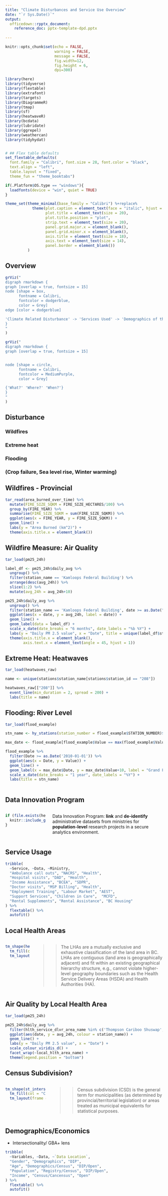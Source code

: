 ```yaml
---
title: "Climate Disturbances and Service Use Overview"
date: "`r Sys.Date()`"
output: 
  officedown::rpptx_document:
    reference_doc: pptx-template-dpd.pptx
    
---
```



```r
knitr::opts_chunk$set(echo = FALSE,
                      warning = FALSE,
                      message = FALSE, 
                      fig.width=12, 
                      fig.height = 6, 
                      dpi=300)

library(here)
library(tidyverse)
library(flextable)
library(extrafont)
library(targets)
library(DiagrammeR)
library(tmap)
library(sf)
library(heatwaveR)
library(bcdata)
library(lubridate)
library(ggrepel)
library(weathercan)
library(tidyhydat)


# ## Flex table defaults
set_flextable_defaults(
  font.family = "Calibri", font.size = 28, font.color = "black",
  text.align = "left",
  table.layout = "fixed",
  theme_fun = "theme_booktabs")

if(.Platform$OS.type == "windows"){
  loadfonts(device = "win", quiet = TRUE)
}

theme_set(theme_minimal(base_family = "Calibri") %+replace%
            theme(plot.caption = element_text(face = "italic", hjust = 1),
                  plot.title = element_text(size = 20),
                  plot.title.position = "plot",
                  strip.text = element_text(size = 20),
                  panel.grid.major.x = element_blank(),
                  panel.grid.minor.x = element_blank(),
                  axis.title = element_text(size = 18),
                  axis.text = element_text(size = 14), 
                  panel.border = element_blank())
          )
```


## Overview
```r
grViz("
digraph rmarkdown {
graph [overlap = true, fontsize = 15]
node [shape = box,
      fontname = Calibri,
      fontcolor = dodgerblue,
      color = Grey]
edge [color = dodgerblue]

'Climate Related Disturbance' -> 'Services Used' -> 'Demographics of that Service Usage'
}
"
)
```



```r
grViz("
digraph rmarkdown {
graph [overlap = true, fontsize = 15]


node [shape = circle,
      fontname = Calibri,
      fontcolor = MediumPurple,
      color = Grey]

{'What?' 'Where?' 'When?'}
}
"
)
```

## Disturbance

### Wildfires

### Extreme heat

### Flooding

### (Crop failure, Sea level rise, Winter warming)

## Wildfires - Provincial

```r
tar_read(area_burned_over_time) %>% 
  mutate(FIRE_SIZE_SQKM = FIRE_SIZE_HECTARES/100) %>% 
  group_by(FIRE_YEAR) %>% 
  summarise(FIRE_SIZE_SQKM = sum(FIRE_SIZE_SQKM)) %>% 
  ggplot(aes(x = FIRE_YEAR, y = FIRE_SIZE_SQKM)) +
  geom_line() +
  labs(y = "Area Burned (km^2)") +
  theme(axis.title.x = element_blank())
```


## Wildfire Measure: Air Quality
```r
tar_load(pm25_24h)

label_df <- pm25_24h$daily_avg %>% 
  ungroup() %>% 
  filter(station_name == 'Kamloops Federal Building') %>% 
  arrange(desc(avg_24h)) %>% 
  slice(1:2) %>% 
  mutate(avg_24h = avg_24h+10)

pm25_24h$daily_avg %>% 
  ungroup() %>% 
  filter(station_name == 'Kamloops Federal Building', date >= as.Date("2011-01-01")) %>% 
  ggplot(aes(x = date, y = avg_24h, label = date)) +
  geom_line() +
  geom_label(data = label_df) +
  scale_x_date(date_breaks = "6 months", date_labels = "%b %Y") +
  labs(y = "Daily PM 2.5 value", x = "Date", title = unique(label_df$station_name)) +
  theme(axis.title.x = element_blank(),
        axis.text.x = element_text(angle = 45, hjust = 1))
```

## Extreme Heat: Heatwaves
```r
tar_load(heatwaves_raw)

name <- unique(stations$station_name[stations$station_id == "208"])

heatwaves_raw[["208"]] %>% 
  event_line(min_duration = 2, spread = 200) +
  labs(title = name)
```

## Flooding: River Level

```r
tar_load(flood_example)

stn_name <- hy_stations(station_number = flood_example$STATION_NUMBER)$STATION_NAME

max_date <- flood_example[flood_example$Value == max(flood_example$Value),]

flood_example %>% 
  filter(Date >= as.Date('2010-01-01')) %>% 
  ggplot(aes(x = Date, y = Value)) +
  geom_line() +
  geom_label(x = max_date$Date, y = max_date$Value+10, label = "Grand Forks Flood") +
  scale_x_date(date_breaks = "1 year", date_labels = "%Y") +
  labs(title = stn_name)
  
```

## Data Innovation Program

:::::::::::::: {.columns}
::: {.column}
```r
if (file.exists(here::here("img/dip.jpg"))) {
  knitr::include_graphics(here::here("img/dip.jpg"))  
}
```
:::
::: {.column}

Data Innovation Program: **link** and **de-identify** administrative datasets from ministries for **population-level** research projects in a secure analytics environment.
:::
::::::::::::::

## Service Usage
```r
tribble(
  ~Service, ~Data, ~Ministry,
  "Ambulance call outs", "NACRS", "Health",
  "Hospital visits", "DAD", "Health",
  "Income Assistance", "BCEA", "SDPR",
  "Doctor visits", "MSP Billing", "Health",
  "Employment Training", "Labour Market", "AEST",
  "Support Services", "Children in Care",  "MCFD",
  "Rental Supplements", "Rental Assistance", "BC Housing"
) %>% 
  flextable() %>% 
  autofit()
```


## Local Health Areas

:::::::::::::: {.columns}
::: {.column}
```r
tm_shape(health_lha()) +
  tm_fill(col = "LOCAL_HLTH_AREA_NAME", legend.show = FALSE) +
  tm_layout(frame = FALSE)
```
:::
::: {.column}

> > The LHAs are a mutually exclusive and exhaustive classification of the land area in BC. LHAs are contiguous (land area is geographically adjacent) and fit within an existing geographical hierarchy structure, e.g., cannot violate higher-level geography boundaries such as the Health Service Delivery Areas (HSDA) and Health Authorities (HA).

:::
::::::::::::::



## Air Quality by Local Health Area
```r
tar_load(pm25_24h)

pm25_24h$daily_avg %>% 
  filter(hlth_service_dlvr_area_name %in% c('Thompson Cariboo Shuswap', 'Okanagan')) %>% 
  ggplot(aes(date, y = avg_24h, colour = station_name)) +
  geom_line() +
  labs(y = "Daily PM 2.5 value", x = "Date") +
  scale_colour_viridis_d() +
  facet_wrap(~local_hlth_area_name) +
  theme(legend.position = "bottom")
```

## Census Subdivision?

:::::::::::::: {.columns}
::: {.column}
```r
tm_shape(st_intersection(census_subdivision(), bc_bound())) +
  tm_fill(col = "CENSUS_SUBDIVISION_NAME", legend.show = FALSE) +
  tm_layout(frame = FALSE)
```
:::
::: {.column}

> > Census subdivision (CSD) is the general term for municipalities (as determined by provincial/territorial legislation) or areas treated as municipal equivalents for statistical purposes.

:::
::::::::::::::




## Demographics/Economics
- Intersectionality/ GBA+ lens
```r
tribble(
  ~Variables, ~Data, ~`Data Location`,
  "Gender", "Demographics", "DIP",
  "Age", "Demographics/Census", "DIP/Open",
  "Population", "Registry/Census", "DIP/Open",
  "Income", "Census/Cancensus", "Open"
) %>% 
  flextable() %>% 
  autofit()
```

